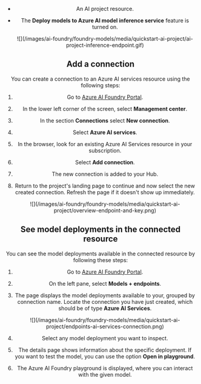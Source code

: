 ---
---


<Header />

* An AI project resource.

* The **Deploy models to Azure AI model inference service** feature is turned on.

   <Frame>
      ![](/images/ai-foundry/foundry-models/media/quickstart-ai-project/ai-project-inference-endpoint.gif)
   </Frame>
## Add a connection

You can create a connection to an Azure AI services resource using the following steps:

1. Go to [Azure AI Foundry Portal](https://ai.azure.com/?cid=learnDocs).

2. In the lower left corner of the screen, select **Management center**.

3. In the section **Connections** select **New connection**.

4. Select **Azure AI services**.

5. In the browser, look for an existing Azure AI Services resource in your subscription.

6. Select **Add connection**.

7. The new connection is added to your Hub.

8. Return to the project's landing page to continue and now select the new created connection. Refresh the page if it doesn't show up immediately. 

   <Frame>
      ![](/images/ai-foundry/foundry-models/media/quickstart-ai-project/overview-endpoint-and-key.png)
   </Frame>
## See model deployments in the connected resource

You can see the model deployments available in the connected resource by following these steps:

1. Go to [Azure AI Foundry Portal](https://ai.azure.com/?cid=learnDocs).

2. On the left pane, select **Models + endpoints**.

3. The page displays the model deployments available to your, grouped by connection name. Locate the connection you have just created, which should be of type **Azure AI Services**.

   <Frame>
      ![](/images/ai-foundry/foundry-models/media/quickstart-ai-project/endpoints-ai-services-connection.png)
   </Frame>
4. Select any model deployment you want to inspect.

5. The details page shows information about the specific deployment. If you want to test the model, you can use the option **Open in playground**.

6. The Azure AI Foundry playground is displayed, where you can interact with the given model.
